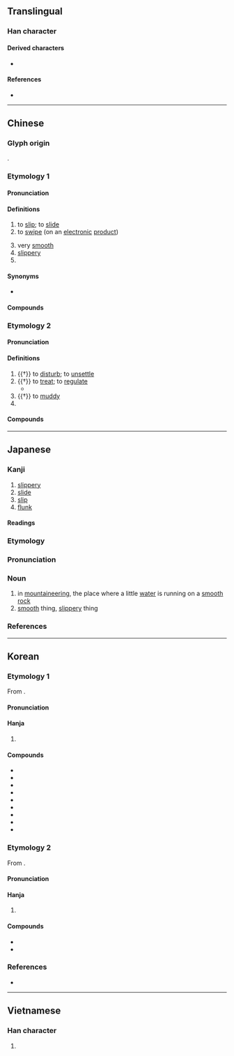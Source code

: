{{also|磆}}
{{character info}}
==Translingual==

===Han character===
{{Han char|rn=85|rad=水|as=10|sn=13|four=37127|canj=EBBB|ids=⿰氵骨}}

====Derived characters====
* {{l|mul|[[𠿭]], [[𪆸]], [[𫾈]]}}

====References====
* {{Han ref|kx=0643.030|dkj=18032|dj=1050.100|hdz=31678.040|uh=6ED1|ud=28369|bh=B7C6|bd=47046}}

----

==Chinese==
{{zh-forms}}
{{zh-wp|zh:滑姓}}

===Glyph origin===
{{Han etym}}
{{Han compound|水|骨|ls=psc|t1=water|c1=s|c2=p}}.

===Etymology 1===

====Pronunciation====
{{zh-pron
|m=huá
|m-s=
|c=waat6
|c-t=
|g=
|h=pfs=va̍t;gd=vad6
|j=
|mb=gò/huà
|mb_note=gò - vernacular; huà - literary
|md=gŏk/huăk
|md_note=gŏk - vernacular; huăk - literary
|mn=ku̍t/qz,xm,zz:hoa̍t
|mn_note=ku̍t - vernacular; hoa̍t - literary
|mn-t=gug8
|w=
|x=
|mc=3
|oc=1,1
|ma=y
|ca=LL-Q9186-Justinrleung-滑.wav
|mna=Taiwanese-Tone_8.ogg
|cat=v,a
}}

====Definitions====
{{zh-hanzi}}

# to [[slip]]; to [[slide]]
# to [[swipe]] (on an [[electronic]] [[product]])
#: {{zh-x|滑 手機|to '''play''' on one's phone}}
# very [[smooth]]
# [[slippery]]
# {{surname|zh}}

====Synonyms====
* {{sense|to slip|slippery}} {{q|Cantonese}} {{zh-l|𨃩|tr=sin3}}

====Compounds====
{{zh-der|滑冰|滑板車|滑行車|滑音|側滑|地滑|平滑|差動滑車|刁滑|平滑肌|下滑|光滑|圓滑|乖滑|峻滑|小滑頭|定滑輪|口滑|動滑輪|奸滑|滑辣|滑翔機|滑航|滑藉|滑翔|滑奏|滑板|滑頭|滑壘|滑石粉|滑碌碌|油頭滑腦|滑流水|油頭滑臉|滑湣|潤滑劑|滑唱|滑膩|拿滑|滑雪衫|手滑|把滑|滑梯|滑輪|油光水滑|滑熟|滑雪|打滑|滑草|滑液|滑擦|滑頭滑腦|油腔滑調|滑動|滑溜|無線滑鼠|油裡滑|熟滑|滑水|滑動面|滑坡|潤滑油|溜滑|滑鼠|滑鐵盧|滑車|滑落|滑翔翼|滑竿|滑喇|滑劑|滑不嘰溜|溜滑板|清光滑辣|滑石|滑潤|浮滑|油滑|油嘴滑舌|滑扢虀|滑航艇|滑行|滑板運動|滑出|滑動關節|潤滑|滑行道|滑雪板|手滑心慈|花式滑冰|老滑頭|脫滑|耍滑|頡滑|鈹滑|膩滑|險滑|滑家壋|濕滑}}

===Etymology 2===

====Pronunciation====
{{zh-pron
|m=gǔ
|c=gwat1
|h=pfs=va̍t
|mn=ku̍t
|dial=n
|mc=1+2
|oc=n,2+3
|cat=v
}}

====Definitions====
{{zh-hanzi}}

# {{†}} to [[disturb]]; to [[unsettle]]
# {{†}} to [[treat]]; to [[regulate]]
#* {{zh-x|繕.性 於 俗學，以 求 復 其 初，滑{gǔ}.欲 於 俗思，以 求 致 其 明，謂 之 蔽蒙 之 民。|Those who would correct their nature by means of the vulgar learning, seeking to restore it to its original condition, and those who would '''regulate''' their desires, by the vulgar ways of thinking, seeking thereby to carry their intelligence to perfection, must be pronounced to be deluded and ignorant people.|ref=Zhuangzi-L}}
# {{†}} to [[muddy]]
# {{zh-used in|滑稽|gǔjī}}

====Compounds====
{{zh-der|滑稽|滑稽劇|禽滑釐|滑天下之大稽}}

{{zh-cat|Elementary}}

----

==Japanese==

===Kanji===
{{ja-kanji|grade=c|rs=水10}}

# [[slippery]]
# [[slide]]
# [[slip]]
# [[flunk]]

====Readings====
{{ja-readings
|goon=げち, こち
|kanon=かつ, こつ
|kun=なめ-らか, すべ-る
|nanori=かり, なめり}}

===Etymology===
{{ja-kanjitab|なめ|yomi=k}}

===Pronunciation===
{{ja-pron|yomi=k|なめ|acc=2|acc_ref=DJR}}

===Noun===
{{ja-noun|なめ}}

# in [[mountaineering]], the place where a little [[water]] is running on a [[smooth]] [[rock]]
# [[smooth]] thing, [[slippery]] thing

===References===
<references/>

----

==Korean==

===Etymology 1===
From {{der|ko|ltc|-}} {{ltc-l|滑|id=3}}. 

{{collapse|
* {{hanja-dongguk|ᅘᅪᇙ〮|hhwálq}}
* {{hanja-sinjeung|활|hwal|hun=믯그러울 활}}
|Historical readings
|bg=#FFFFFF}}

====Pronunciation====
{{ko-hanja-pron|활}}

====Hanja====
{{ko-hanja-search}}
{{ko-hanja|미끄럽다|미끄러울|활}}

# {{hanja form of|활|[[slippery]]}}

====Compounds====
{{der-top3|Compounds}}
* {{ko-l|평활|平滑}}
* {{ko-l|원활|[[smooth]], trouble free|圓滑}}
* {{ko-l|활강|[[downhill]]|滑降}}
* {{ko-l|활공|[[gliding]]|滑空}}
* {{ko-l|활주|[[gliding]], [[sliding]]|滑走}}
* {{ko-l|활공기|滑空機}}
* {{ko-l|활주로|[[runway]]|滑走路}}
* {{ko-l|윤활유|[[lubricate|lubricating]] [[oil]]|潤滑油}}
* {{ko-l|윤활제|[[lubricant]]|潤滑劑}}
{{der-bottom}}

===Etymology 2===
From {{der|ko|ltc|-}} {{ltc-l|滑|id=1}}. 

{{collapse|
* {{hanja-dongguk|고ᇙ〮|kwólq}}
|Historical readings
|bg=#FFFFFF}}

====Pronunciation====
{{ko-hanja-pron|골}}

====Hanja====
{{ko-hanja|익살스럽다|익살스러울|골}} 

# {{hanja form of|골|[[comical]]}}

====Compounds====
{{der-top|Compounds}}
* {{ko-l|골계|[[humorousness]], [[jocosity]], [[waggery]]|滑稽}}
* {{ko-l|[[w:ko:골계전|골계전]]|滑稽傳}}
{{der-bottom}}

===References===
* {{R:hanjadoc|6255}}

----

==Vietnamese==

===Han character===
{{vi-readings|reading=gột, cốt, hoạt|rs=水10}}

# {{rfdef|vi|sort=水10}}